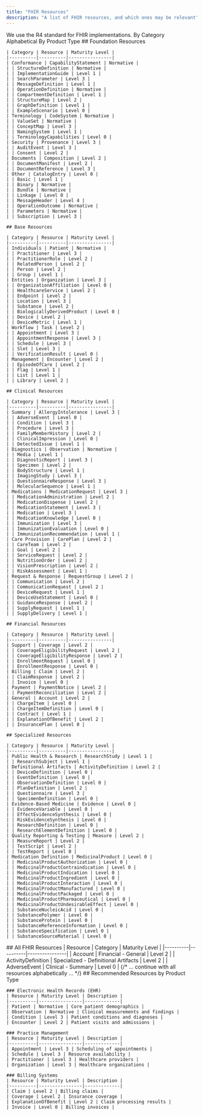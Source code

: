 ```yaml
---
title: "FHIR Resources"
description: "A list of FHIR resources, and which ones may be relevant"
---
```


<Callout>
  We use the R4 standard for FHIR implementations.
</Callout>

<Tabs defaultValue="category" className="mt-6">
  <TabsList>
    <TabsTrigger value="category">By Category</TabsTrigger>
    <TabsTrigger value="alphabetical">Alphabetical</TabsTrigger>
    <TabsTrigger value="recommended">By Product Type</TabsTrigger>
  </TabsList>

  <TabsContent value="category">
    ## Foundation Resources

    | Category | Resource | Maturity Level |
    |----------|----------|----------------|
    | Conformance | CapabilityStatement | Normative |
    | | StructureDefinition | Normative |
    | | ImplementationGuide | Level 1 |
    | | SearchParameter | Level 3 |
    | | MessageDefinition | Level 1 |
    | | OperationDefinition | Normative |
    | | CompartmentDefinition | Level 1 |
    | | StructureMap | Level 2 |
    | | GraphDefinition | Level 1 |
    | | ExampleScenario | Level 0 |
    | Terminology | CodeSystem | Normative |
    | | ValueSet | Normative |
    | | ConceptMap | Level 3 |
    | | NamingSystem | Level 1 |
    | | TerminologyCapabilities | Level 0 |
    | Security | Provenance | Level 3 |
    | | AuditEvent | Level 3 |
    | | Consent | Level 2 |
    | Documents | Composition | Level 2 |
    | | DocumentManifest | Level 2 |
    | | DocumentReference | Level 3 |
    | Other | CatalogEntry | Level 0 |
    | | Basic | Level 1 |
    | | Binary | Normative |
    | | Bundle | Normative |
    | | Linkage | Level 0 |
    | | MessageHeader | Level 4 |
    | | OperationOutcome | Normative |
    | | Parameters | Normative |
    | | Subscription | Level 3 |

    ## Base Resources

    | Category | Resource | Maturity Level |
    |----------|----------|----------------|
    | Individuals | Patient | Normative |
    | | Practitioner | Level 3 |
    | | PractitionerRole | Level 2 |
    | | RelatedPerson | Level 2 |
    | | Person | Level 2 |
    | | Group | Level 1 |
    | Entities | Organization | Level 3 |
    | | OrganizationAffiliation | Level 0 |
    | | HealthcareService | Level 2 |
    | | Endpoint | Level 2 |
    | | Location | Level 3 |
    | | Substance | Level 2 |
    | | BiologicallyDerivedProduct | Level 0 |
    | | Device | Level 2 |
    | | DeviceMetric | Level 1 |
    | Workflow | Task | Level 2 |
    | | Appointment | Level 3 |
    | | AppointmentResponse | Level 3 |
    | | Schedule | Level 3 |
    | | Slot | Level 3 |
    | | VerificationResult | Level 0 |
    | Management | Encounter | Level 2 |
    | | EpisodeOfCare | Level 2 |
    | | Flag | Level 1 |
    | | List | Level 1 |
    | | Library | Level 2 |

    ## Clinical Resources

    | Category | Resource | Maturity Level |
    |----------|----------|----------------|
    | Summary | AllergyIntolerance | Level 3 |
    | | AdverseEvent | Level 0 |
    | | Condition | Level 3 |
    | | Procedure | Level 3 |
    | | FamilyMemberHistory | Level 2 |
    | | ClinicalImpression | Level 0 |
    | | DetectedIssue | Level 1 |
    | Diagnostics | Observation | Normative |
    | | Media | Level 1 |
    | | DiagnosticReport | Level 3 |
    | | Specimen | Level 2 |
    | | BodyStructure | Level 1 |
    | | ImagingStudy | Level 3 |
    | | QuestionnaireResponse | Level 3 |
    | | MolecularSequence | Level 1 |
    | Medications | MedicationRequest | Level 3 |
    | | MedicationAdministration | Level 2 |
    | | MedicationDispense | Level 2 |
    | | MedicationStatement | Level 3 |
    | | Medication | Level 3 |
    | | MedicationKnowledge | Level 0 |
    | | Immunization | Level 3 |
    | | ImmunizationEvaluation | Level 0 |
    | | ImmunizationRecommendation | Level 1 |
    | Care Provision | CarePlan | Level 2 |
    | | CareTeam | Level 2 |
    | | Goal | Level 2 |
    | | ServiceRequest | Level 2 |
    | | NutritionOrder | Level 2 |
    | | VisionPrescription | Level 2 |
    | | RiskAssessment | Level 1 |
    | Request & Response | RequestGroup | Level 2 |
    | | Communication | Level 2 |
    | | CommunicationRequest | Level 2 |
    | | DeviceRequest | Level 1 |
    | | DeviceUseStatement | Level 0 |
    | | GuidanceResponse | Level 2 |
    | | SupplyRequest | Level 1 |
    | | SupplyDelivery | Level 1 |

    ## Financial Resources

    | Category | Resource | Maturity Level |
    |----------|----------|----------------|
    | Support | Coverage | Level 2 |
    | | CoverageEligibilityRequest | Level 2 |
    | | CoverageEligibilityResponse | Level 2 |
    | | EnrollmentRequest | Level 0 |
    | | EnrollmentResponse | Level 0 |
    | Billing | Claim | Level 2 |
    | | ClaimResponse | Level 2 |
    | | Invoice | Level 0 |
    | Payment | PaymentNotice | Level 2 |
    | | PaymentReconciliation | Level 2 |
    | General | Account | Level 2 |
    | | ChargeItem | Level 0 |
    | | ChargeItemDefinition | Level 0 |
    | | Contract | Level 1 |
    | | ExplanationOfBenefit | Level 2 |
    | | InsurancePlan | Level 0 |

    ## Specialized Resources

    | Category | Resource | Maturity Level |
    |----------|----------|----------------|
    | Public Health & Research | ResearchStudy | Level 1 |
    | | ResearchSubject | Level 1 |
    | Definitional Artifacts | ActivityDefinition | Level 2 |
    | | DeviceDefinition | Level 0 |
    | | EventDefinition | Level 0 |
    | | ObservationDefinition | Level 0 |
    | | PlanDefinition | Level 2 |
    | | Questionnaire | Level 3 |
    | | SpecimenDefinition | Level 0 |
    | Evidence-Based Medicine | Evidence | Level 0 |
    | | EvidenceVariable | Level 0 |
    | | EffectEvidenceSynthesis | Level 0 |
    | | RiskEvidenceSynthesis | Level 0 |
    | | ResearchDefinition | Level 0 |
    | | ResearchElementDefinition | Level 0 |
    | Quality Reporting & Testing | Measure | Level 2 |
    | | MeasureReport | Level 2 |
    | | TestScript | Level 2 |
    | | TestReport | Level 0 |
    | Medication Definition | MedicinalProduct | Level 0 |
    | | MedicinalProductAuthorization | Level 0 |
    | | MedicinalProductContraindication | Level 0 |
    | | MedicinalProductIndication | Level 0 |
    | | MedicinalProductIngredient | Level 0 |
    | | MedicinalProductInteraction | Level 0 |
    | | MedicinalProductManufactured | Level 0 |
    | | MedicinalProductPackaged | Level 0 |
    | | MedicinalProductPharmaceutical | Level 0 |
    | | MedicinalProductUndesirableEffect | Level 0 |
    | | SubstanceNucleicAcid | Level 0 |
    | | SubstancePolymer | Level 0 |
    | | SubstanceProtein | Level 0 |
    | | SubstanceReferenceInformation | Level 0 |
    | | SubstanceSpecification | Level 0 |
    | | SubstanceSourceMaterial | Level 0 |
  </TabsContent>

  <TabsContent value="alphabetical">
    ## All FHIR Resources
    | Resource | Category | Maturity Level |
    |----------|----------|----------------|
    | Account | Financial - General | Level 2 |
    | ActivityDefinition | Specialized - Definitional Artifacts | Level 2 |
    | AdverseEvent | Clinical - Summary | Level 0 |
    {/* ... continue with all resources alphabetically ... */}
  </TabsContent>

  <TabsContent value="recommended">
    ## Recommended Resources by Product Type

    ### Electronic Health Records (EHR)
    | Resource | Maturity Level | Description |
    |----------|----------------|-------------|
    | Patient | Normative | Core patient demographics |
    | Observation | Normative | Clinical measurements and findings |
    | Condition | Level 3 | Patient conditions and diagnoses |
    | Encounter | Level 2 | Patient visits and admissions |

    ### Practice Management
    | Resource | Maturity Level | Description |
    |----------|----------------|-------------|
    | Appointment | Level 3 | Scheduling of appointments |
    | Schedule | Level 3 | Resource availability |
    | Practitioner | Level 3 | Healthcare providers |
    | Organization | Level 3 | Healthcare organizations |

    ### Billing Systems
    | Resource | Maturity Level | Description |
    |----------|----------------|-------------|
    | Claim | Level 2 | Billing claims |
    | Coverage | Level 2 | Insurance coverage |
    | ExplanationOfBenefit | Level 2 | Claim processing results |
    | Invoice | Level 0 | Billing invoices |
  </TabsContent>
</Tabs>